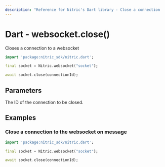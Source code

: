 ```yaml
---
description: "Reference for Nitric's Dart library - Close a connection to a websocket"
---
```


# Dart - websocket.close()

Closes a connection to a websocket

```dart
import 'package:nitric_sdk/nitric.dart';

final socket = Nitric.websocket("socket");

await socket.close(connectionId);
```

## Parameters

<Properties>
  <Property name="connectionId" required type="String">
    The ID of the connection to be closed.
  </Property>
</Properties>

## Examples

### Close a connection to the websocket on message

```dart
import 'package:nitric_sdk/nitric.dart';

final socket = Nitric.websocket("socket");

await socket.close(connectionId);
```
